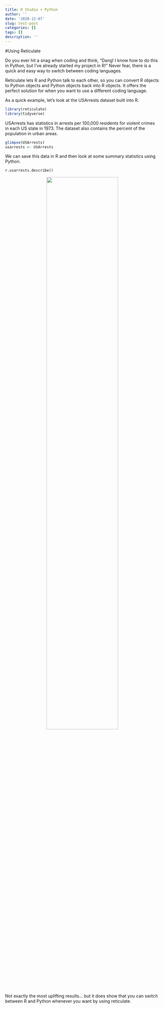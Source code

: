 ```yaml
---
title: R Studio + Python
author: ''
date: '2020-12-07'
slug: test-post
categories: []
tags: []
description: ''
---
```


#Using Reticulate

Do you ever hit a snag when coding and think, "Dang! I know how to do this in Python, but I've already started my project in R!" Never fear, there is a quick and easy way to switch between coding languages.

Reticulate lets R and Python talk to each other, so you can convert R objects to Python objects and Python objects back into R objects. It offers the perfect solution for when you want to use a different coding language.

As a quick example, let's look at the USArrests dataset built into R.

```R
library(reticulate)
library(tidyverse)
```

USArrests has statistics in arrests per 100,000 residents for violent crimes in each US state in 1973. The dataset also contains the percent of the population in urban areas.

```R
glimpse(USArrests)
usarrests <- USArrests
```

We can save this data in R and then look at some summary statistics using Python.

```python
r.usarrests.describe()
```
<center>
![](/post/2020-12-07-test-post_files/sideeye.jpg){width=68%}
</center>

Not exactly the most uplifting results... but it does show that you can switch between R and Python whenever you want by using reticulate. 